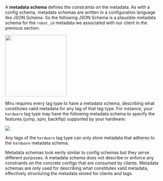 A **metadata schema** defines the constraints on the metadata. As with a config schema, metadata schemas are written in a configuration language like JSON Schema. So the following JSON Schema is a plausible metadata schema for the `robot_id` metadata we associated with our client in the previous section.

<Accordion title="Client Metadata Schema Example">
  <img height="200" src="/images/core-concepts/client-metadata-schema.png" style={{borderRadius: '7px'}}/>
</Accordion>

Miru requires every tag type to have a metadata schema, describing what constitutes valid metadata for any tag of that tag type. For instance, your `hardware` tag type may have the following metadata schema to specify the features (jump, spin, backflip) supported by your hardware:

<Accordion title="Hardware Tag Type Metadata Schema Example">
  <img src="/images/core-concepts/hardware-tag-type-metadata-schema.png" style={{borderRadius: '7px'}}/>
</Accordion>

Any tags of the `hardware` tag type can only store metadata that adheres to the `hardware` metadata schema.

Metadata schemas look eerily similar to config schemas but they serve different purposes. A metadata schema does not describe or enforce any constraints on the concrete configs that are consumed by clients. Metadata schemas are only used for describing what constitutes valid metadata, effectively structuring the metadata stored for clients and tags. 